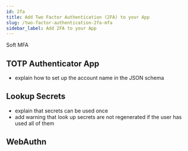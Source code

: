 ```yaml
---
id: 2fa
title: Add Two Factor Authentication (2FA) to your App
slug: /two-factor-authentication-2fa-mfa
sidebar_label: Add 2FA to your App
---
```


Soft MFA

## TOTP Authenticator App

* explain how to set up the account name in the JSON schema

## Lookup Secrets

* explain that secrets can be used once
* add warning that look up secrets are not regenerated if the user has used all of them

## WebAuthn


